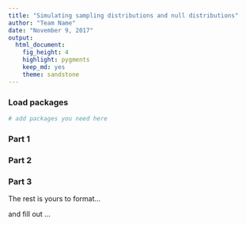 ```yaml
---
title: "Simulating sampling distributions and null distributions"
author: "Team Name"
date: "November 9, 2017"
output: 
  html_document: 
    fig_height: 4
    highlight: pygments
    keep_md: yes
    theme: sandstone
---
```


### Load packages

```r
# add packages you need here
```

### Part 1

### Part 2

### Part 3

The rest is yours to format...

and fill out ...

